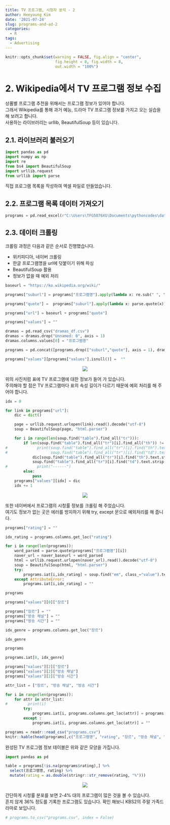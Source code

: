 ```yaml
---
title: TV 프로그램, 시청자 분석 - 2
author: Heeyoung Kim
date: '2021-07-24'
slug: programs-and-ad-2
categories:
  - R
tags:
  - Advertising
---
```

```r
knitr::opts_chunk$set(warning = FALSE, fig.align = "center", 
                      fig.height = 8, fig.width = 8,
                      out.width = "100%")
```

# 2. Wikipedia에서 TV 프로그램 정보 수집

상품별 프로그램 추천을 위해서는 프로그램 정보가 있어야 합니다.<br>
그래서 Wikipedia를 통해 과거 예능, 드라마 TV 프로그램 정보를 가지고 오는 실습을 해 보려고 합니다.<br>
사용하는 라이브러리는 urllib, BeautifulSoup 등이 있습니다.

## 2.1. 라이브러리 불러오기

```python
import pandas as pd
import numpy as np
import re
from bs4 import BeautifulSoup
import urllib.request
from urllib import parse
```

직접 프로그램 목록을 작성하여 엑셀 파일로 만들었습니다.

## 2.2. 프로그램 목록 데이터 가져오기

```python
programs = pd.read_excel(r"C:\Users\TFG5076XG\Documents\pythoncodes\data\프로그램 목록.xlsx")
```

## 2.3. 데이터 크롤링

크롤링 과정은 다음과 같은 순서로 진행했습니다.

-   위키피디아, 네이버 크롤링
-   한글 프로그램명을 url에 덧붙이기 위해 파싱
-   BeautifulSoup 활용
-   정보가 없을 때 예외 처리

```python
baseurl = "https://ko.wikipedia.org/wiki/"
```

```python
programs["suburl"] = programs["프로그램명"].apply(lambda x: re.sub(" ", "_", x))
```

```python
programs["quote"] =  programs["suburl"].apply(lambda x: parse.quote(x))
```

```python
programs["url"] = baseurl + programs["quote"]
```

```python
programs["values"] = ""
```

```python
dramas = pd.read_csv("dramas_df.csv")
dramas = dramas.drop("Unnamed: 0", axis = 1)
dramas.columns.values[0] = "프로그램명"
```

```python
programs = pd.concat([programs.drop(["suburl","quote"], axis = 1), dramas], axis = 0, ignore_index=True)
```

```python
programs["values"][programs["values"].isnull()] =  ""
```

<center>

![](pic/wiki_table_window.png)

</center>

위의 사진처럼 표에 TV 프로그램에 대한 정보가 들어 가 있습니다. <br>
주의해야 할 점은 TV 프로그램마다 표의 속성 길이가 다르기 때문에 예외 처리를 해 주어야 합니다.

```python
idx = 0

for link in programs["url"]:
    dic = dict()

    page = urllib.request.urlopen(link).read().decode("utf-8")
    soup = BeautifulSoup(page, "html.parser")

    for i in range(len(soup.find("table").find_all("tr"))):
        if len(soup.find("table").find_all("tr")[i].find_all("th")) != 0:
#             print(soup.find("table").find_all("tr")[i].find("th").text,
#                   soup.find("table").find_all("tr")[i].find("td").text.strip())
            dic[soup.find("table").find_all("tr")[i].find("th").text.strip()] = \
            soup.find("table").find_all("tr")[i].find("td").text.strip()
#             print("------")
        else:
            pass
    programs["values"][idx] = dic
    idx += 1
```

<center>

![](pic/naver.png)

</center>

또한 네이버에서 프로그램의 시청률 정보를 크롤링 해 주었습니다. <br>
여기도 정보가 없는 곳은 에러를 방지하기 위해 try, except 문으로 예외처리를 해 줍니다.

```python
programs["rating"] = ""
```

```python
idx_rating = programs.columns.get_loc("rating")
```

```python
for i in range(len(programs)):
    word_parsed = parse.quote(programs["프로그램명"][i])
    naver_url = naver_baseurl + word_parsed
    html = urllib.request.urlopen(naver_url).read().decode("utf-8")
    soup = BeautifulSoup(html, "html.parser")
    try:
        programs.iat[i,idx_rating] = soup.find("em", class_="value").text
    except AttributeError:
        programs.iat[i,idx_rating] = ""
```

```python
programs
```

```python
programs["values"][0]["장르"]
```

```python
programs["장르"] = ""
programs["방송 채널"] = ""
programs["방송 시간"] = ""
```

```python
idx_genre = programs.columns.get_loc("장르")
```

```python
idx_genre
```

```python
programs
```

```python
programs.iat[0, idx_genre]
```

```python
programs["values"][2]["장르"]
programs["values"][2]["방송 채널"]
programs["values"][2]["방송 시간"]
```

```python
attr_list = ["장르", "방송 채널", "방송 시간"]
```

```python
for i in range(len(programs)):
    for attr in attr_list:
#         print(i)
        try:
            programs.iat[i, programs.columns.get_loc(attr)] = programs["values"][i][attr]
        except :
            programs.iat[i, programs.columns.get_loc(attr)] = ""
```

```r
programs = readr::read_csv("programs.csv")
knitr::kable(head(programs[,c("프로그램명", "rating", "장르", "방송 채널", "방송 시간")]))
```

완성된 TV 프로그램 정보 테이블은 위와 같은 모양을 가집니다.

```python
import pandas as pd
```

```r
table = programs[!is.na(programs$rating),] %>% 
  select(프로그램명, rating) %>% 
  mutate(rating = as.double(stringr::str_remove(rating, "%")))
```

<center>

![](pic/dist.png)

</center>

간단하게 시청률 분포를 보면 2-4% 대의 프로그램이 많은 것을 볼 수 있습니다. <br>
흔치 않게 36% 정도를 기록한 프로그램도 있습니다. 확인 해보니 KBS2의 주말 가족드라마로 보입니다.

```python
# programs.to_csv("programs.csv", index = False)
```